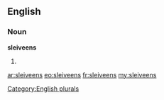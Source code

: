 ==English==

===Noun===
'''sleiveens'''

# {{plural of|[[sleiveen]]}}

[[Category:English plurals]]

[[ar:sleiveens]]
[[eo:sleiveens]]
[[fr:sleiveens]]
[[my:sleiveens]]